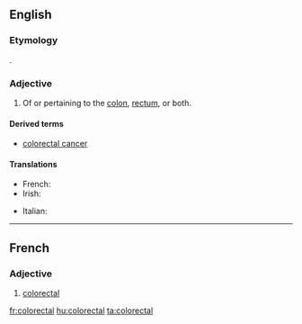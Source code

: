 ==English==

===Etymology===
{{prefix|colo|rectal}}.

===Adjective===
{{en-adj|-}}

# {{medicine}} Of or pertaining to the [[colon]], [[rectum]], or both.

====Derived terms====
* [[colorectal cancer]]

====Translations====
{{trans-top|medicine: of or pertaining to the colon, rectum, or both}}
* French: {{t|fr|colorectal}}
* Irish: {{t|ga|colaireicteach}}
{{trans-mid}}
* Italian: {{t|it|colorettale}}
{{trans-bottom}}

----
==French==

===Adjective===
{{fr-adj|mp=colorectaux}}

# [[#English|colorectal]]

[[fr:colorectal]]
[[hu:colorectal]]
[[ta:colorectal]]